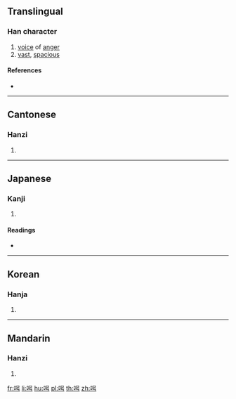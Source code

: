 ==Translingual==

===Han character===
{{Han char|rn=30|rad=口|as=05|sn=8|four=66027|canj=RRMS|ids=⿰口号}}

# [[voice]] of [[anger]]
# [[vast]], [[spacious]]

====References====
* {{Han ref|kx=0183.090|dkj=03466|dj=0402.100|hdz=10600.050|uh=547A|ud=21626|bh=CBE2|bd=52194}}

----

==Cantonese==

===Hanzi===
{{yue-hanzi|jyut=[[hiu1]], [[hou4]]|y=hiu1, hou4}}

# {{defn|lang=yue|sort=口05}}

----

==Japanese==

===Kanji===
{{ja-kanji|grade=|rs=口05}}

# {{defn|lang=ja|sort=口05}}

====Readings====
* {{ja-readings|on=[[きょう]] (kyō), [[ごう]] (gō), [[こう]] (kō), [[く]] (ku)|kun=}}

----

==Korean==

===Hanja===
{{ko-hanja|hangeul=[[효]], [[호]]|rv=hyo, ho|mr=hyo, ho}}

# {{defn|lang=ko|sort=口05}}

----

==Mandarin==

===Hanzi===
{{cmn-hanzi|pin=[[xiāo]] ([[xiao1]])|wg=hsiao<sup>1</sup>}}

# {{defn|lang=cmn|sort=口05}}

[[fr:呺]]
[[li:呺]]
[[hu:呺]]
[[pl:呺]]
[[th:呺]]
[[zh:呺]]